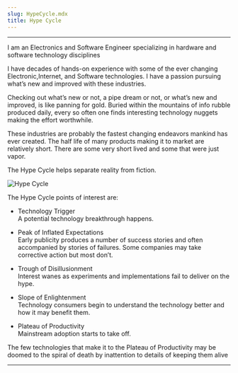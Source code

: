 ```yaml
---
slug: HypeCycle.mdx
title: Hype Cycle
---
```


---

I am an Electronics and Software Engineer specializing in  hardware and software technology disciplines

I have decades of hands-on experience with some of the ever changing Electronic,Internet, and Software technologies. I have a passion pursuing what’s new and improved with these industries. 

Checking out what’s new or not, a pipe dream or not, or what’s new and improved, is like panning for gold. Buried within the mountains of info rubble produced daily, every so often one finds interesting technology nuggets making the effort worthwhile.

These industries are probably the fastest changing endeavors mankind has ever created. The half life of many  products making it to market are relatively short. There are some very short lived  and some that were just vapor. 

The Hype Cycle helps separate reality from fiction.

![Hype Cycle](/img/images/HypeCycle.png )

The  Hype Cycle points of interest   are:

- Technology Trigger  
A potential technology breakthrough happens.

- Peak of Inflated Expectations   
Early publicity produces a number of success stories and often accompanied by stories of failures. Some companies may take corrective action but most don’t.

- Trough of Disillusionment  
Interest wanes as experiments and implementations fail to deliver on the hype.

- Slope of Enlightenment  
Technology consumers begin to understand the technology better and how it may benefit them.

- Plateau of Productivity  
Mainstream adoption starts to take off.

The few technologies that make it to the Plateau of Productivity may be doomed  to the spiral of death by inattention to details of keeping them alive

---

